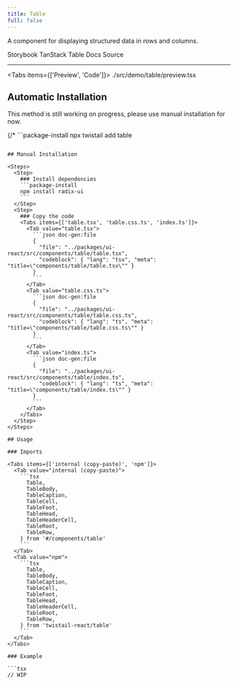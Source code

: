 ```yaml
---
title: Table
full: false
---
```


A component for displaying structured data in rows and columns.

<Badges>
  <BadgeLink href="https://storybook.twistail.com/?path=/docs/base-components-table--default" external>
    Storybook
  </BadgeLink>
  <BadgeLink href="https://tanstack.com/table/latest/docs/introduction" external>
    TanStack Table Docs
  </BadgeLink>
  <BadgeLink href="https://github.com/riipandi/twistail/tree/main/packages/ui-react/src/components/table" external>
    Source
  </BadgeLink>
</Badges>

---


<Tabs items={['Preview', 'Code']}>
  <Tab value="Preview" className="rounded-b-xl flex min-h-44 flex-wrap items-start justify-start gap-4 py-20 not-prose">
    <Demo />
  </Tab>
  <Tab value="Code">
    <include cwd lang="tsx">./src/demo/table/preview.tsx</include>
  </Tab>
</Tabs>

## Automatic Installation

<Callout type='warn'>
  This method is still working on progress, please use manual installation for now.
</Callout>

{/* ```package-install
npx twistail add table
``` */}

## Manual Installation

<Steps>
  <Step>
    ### Install dependencies
    ```package-install
    npm install radix-ui
    ```
  </Step>
  <Step>
    ### Copy the code
    <Tabs items={['table.tsx', 'table.css.ts', 'index.ts']}>
      <Tab value="table.tsx">
        ```json doc-gen:file
        {
          "file": "../packages/ui-react/src/components/table/table.tsx",
          "codeblock": { "lang": "tsx", "meta": "title=\"components/table/table.tsx\"" }
        }
        ```
      </Tab>
      <Tab value="table.css.ts">
        ```json doc-gen:file
        {
          "file": "../packages/ui-react/src/components/table/table.css.ts",
          "codeblock": { "lang": "ts", "meta": "title=\"components/table/table.css.ts\"" }
        }
        ```
      </Tab>
      <Tab value="index.ts">
        ```json doc-gen:file
        {
          "file": "../packages/ui-react/src/components/table/index.ts",
          "codeblock": { "lang": "ts", "meta": "title=\"components/table/index.ts\"" }
        }
        ```
      </Tab>
    </Tabs>
  </Step>
</Steps>

## Usage

### Imports

<Tabs items={['internal (copy-paste)', 'npm']}>
  <Tab value="internal (copy-paste)">
    ```tsx
      Table,
      TableBody,
      TableCaption,
      TableCell,
      TableFoot,
      TableHead,
      TableHeaderCell,
      TableRoot,
      TableRow,
    } from '#/components/table'
    ```
  </Tab>
  <Tab value="npm">
    ```tsx
      Table,
      TableBody,
      TableCaption,
      TableCell,
      TableFoot,
      TableHead,
      TableHeaderCell,
      TableRoot,
      TableRow,
    } from 'twistail-react/table'
    ```
  </Tab>
</Tabs>

### Example

```tsx
// WIP
```
